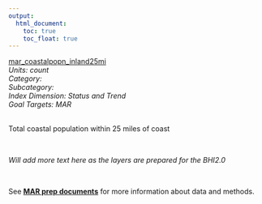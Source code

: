 ```yaml
---
output:
  html_document:
    toc: true
    toc_float: true
---
```


[mar_coastalpopn_inland25mi](https://github.com/OHI-Science/bhi/blob/master/baltic/layers/mar_coastalpopn_inland25mi_gl2018.csv)\
*Units: count*\
*Category:*\
*Subcategory:*\
*Index Dimension: Status and Trend*\
*Goal Targets: MAR*\
<br>

Total coastal population within 25 miles of coast

<br>

*Will add more text here as the layers are prepared for the BHI2.0*

<br>

See [**MAR prep documents**](https://github.com/OHI-Science/bhi-1.0-archive/blob/draft/baltic2015/prep/MAR/mar_prep.md) for more information about data and methods.

<br>

